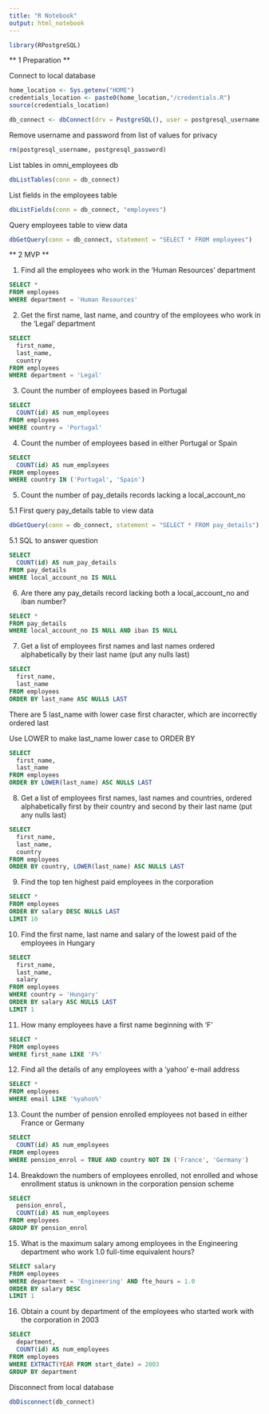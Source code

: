 ```yaml
---
title: "R Notebook"
output: html_notebook
---
```


```r
library(RPostgreSQL)
```

** 1 Preparation **

Connect to local database

```r
home_location <- Sys.getenv("HOME")
credentials_location <- paste0(home_location,"/credentials.R")
source(credentials_location)
```

```r
db_connect <- dbConnect(drv = PostgreSQL(), user = postgresql_username, password = postgresql_password, dbname = "omni_employees", host = "localhost")
```

Remove username and password from list of values for privacy

```r
rm(postgresql_username, postgresql_password)
```

List tables in omni_employees db

```r
dbListTables(conn = db_connect)
```

List fields in the employees table

```r
dbListFields(conn = db_connect, "employees")
```

Query employees table to view data

```r
dbGetQuery(conn = db_connect, statement = "SELECT * FROM employees")
```
** 2 MVP **

1. Find all the employees who work in the ‘Human Resources’ department

```sql
SELECT *
FROM employees
WHERE department = 'Human Resources'
```
2. Get the first name, last name, and country of the employees who work in the ‘Legal’ department

```sql
SELECT
  first_name,
  last_name,
  country
FROM employees
WHERE department = 'Legal'
```
3. Count the number of employees based in Portugal

```sql
SELECT
  COUNT(id) AS num_employees
FROM employees
WHERE country = 'Portugal'
```

4. Count the number of employees based in either Portugal or Spain

```sql
SELECT
  COUNT(id) AS num_employees
FROM employees
WHERE country IN ('Portugal', 'Spain')
```

5. Count the number of pay_details records lacking a local_account_no

  5.1 First query pay_details table to view data

```r
dbGetQuery(conn = db_connect, statement = "SELECT * FROM pay_details")
```
  5.1 SQL to answer question

```sql
SELECT
  COUNT(id) AS num_pay_details
FROM pay_details
WHERE local_account_no IS NULL
```

6. Are there any pay_details record lacking both a local_account_no and iban number?

```sql
SELECT *
FROM pay_details
WHERE local_account_no IS NULL AND iban IS NULL
```

7. Get a list of employees first names and last names ordered alphabetically by their last name (put any nulls last)

```sql
SELECT
  first_name,
  last_name 
FROM employees
ORDER BY last_name ASC NULLS LAST
```
  There are 5 last_name with lower case first character, which are incorrectly ordered last

  Use LOWER to make last_name lower case to ORDER BY

```sql
SELECT
  first_name,
  last_name
FROM employees
ORDER BY LOWER(last_name) ASC NULLS LAST
```

8. Get a list of employees first names, last names and countries, ordered alphabetically first by their country and second by their last name (put any nulls last)

```sql
SELECT
  first_name,
  last_name,
  country
FROM employees
ORDER BY country, LOWER(last_name) ASC NULLS LAST
```

9. Find the top ten highest paid employees in the corporation

```sql
SELECT *
FROM employees
ORDER BY salary DESC NULLS LAST
LIMIT 10
```
10. Find the first name, last name and salary of the lowest paid of the employees in Hungary

```sql
SELECT
  first_name,
  last_name,
  salary
FROM employees
WHERE country = 'Hungary'
ORDER BY salary ASC NULLS LAST
LIMIT 1
```

11. How many employees have a first name beginning with ‘F’

```sql
SELECT *
FROM employees
WHERE first_name LIKE 'F%'
```
12. Find all the details of any employees with a ‘yahoo’ e-mail address

```sql
SELECT *
FROM employees
WHERE email LIKE '%yahoo%'
```

13. Count the number of pension enrolled employees not based in either France or Germany

```sql
SELECT
  COUNT(id) AS num_employees
FROM employees
WHERE pension_enrol = TRUE AND country NOT IN ('France', 'Germany')
```

14. Breakdown the numbers of employees enrolled, not enrolled and whose enrollment status is unknown in the corporation pension scheme

```sql
SELECT
  pension_enrol,
  COUNT(id) AS num_employees
FROM employees
GROUP BY pension_enrol
```

15. What is the maximum salary among employees in the Engineering department who work 1.0 full-time equivalent hours?

```sql
SELECT salary
FROM employees
WHERE department = 'Engineering' AND fte_hours = 1.0
ORDER BY salary DESC
LIMIT 1
```

16. Obtain a count by department of the employees who started work with the corporation in 2003

```sql
SELECT
  department,
  COUNT(id) AS num_employees
FROM employees
WHERE EXTRACT(YEAR FROM start_date) = 2003
GROUP BY department
```

Disconnect from local database

```r
dbDisconnect(db_connect)
```